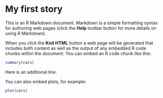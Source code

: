 My first story
========================================================

This is an R Markdown document. Markdown is a simple formatting syntax for authoring web pages (click the **Help** toolbar button for more details on using R Markdown).

When you click the **Knit HTML** button a web page will be generated that includes both content as well as the output of any embedded R code chunks within the document. You can embed an R code chunk like this:

```r
summary(cars)
```
Here is an additional line.

You can also embed plots, for example:

```r
plot(cars)
```

